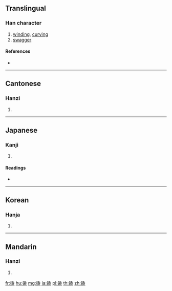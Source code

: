 {{character info/new}}
==Translingual==

===Han character===
{{Han char|rn=162|rad=辵|as=08|sn=12|four=32304|canj=YHDV}}

# [[winding]], [[curving]]
# [[swagger]]

====References====
* {{Han ref|kx=1260.060|dkj=38949|dj=1750.020|hdz=63851.020|uh=9036|ud=36918|bh=B66A|bd=46698}}

----

==Cantonese==

===Hanzi===
{{yue-hanzi|jyut=|y=wai1}}

# {{defn|lang=yue|sort=辵08}}

----

==Japanese==

===Kanji===
{{ja-kanji|grade=|rs=辵08}}

# {{defn|lang=ja|sort=辵08}}

====Readings====
* {{ja-readings|on=[[い]] (i)|kun=|nanori=}}

----

==Korean==

===Hanja===
{{ko-hanja|hangeul=위|eumhun=|rv=wi|mr=wi|y=wi}}

# {{defn|lang=ko|sort=辵08}}

----

==Mandarin==

===Hanzi===
{{cmn-hanzi|pin=[[wēi]] ([[wei1]])|wg=wei<sup>1</sup>}}

# {{defn|lang=cmn|sort=辵08}}

[[fr:逶]]
[[hu:逶]]
[[mg:逶]]
[[ja:逶]]
[[pl:逶]]
[[th:逶]]
[[zh:逶]]